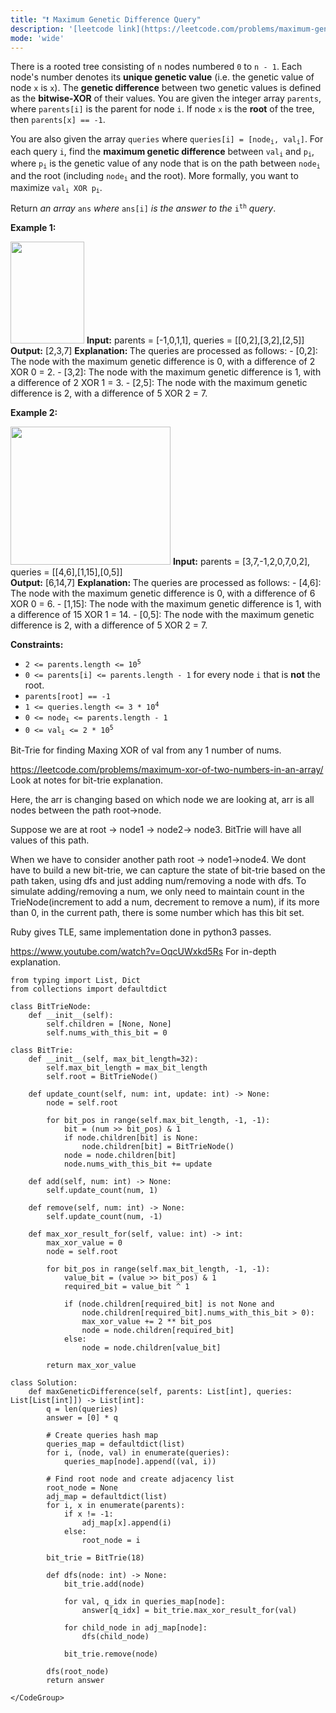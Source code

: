 ```yaml
---
title: "❗️ Maximum Genetic Difference Query"
description: '[leetcode link](https://leetcode.com/problems/maximum-genetic-difference-query/description/)'
mode: 'wide'
---
```

<Tabs>
  <Tab title="Question" icon="circle-question" iconType="regular">
    <Card>
      <p>There is a rooted tree consisting of <code>n</code> nodes numbered <code>0</code> to <code>n - 1</code>. Each node&#39;s number denotes its <strong>unique genetic value</strong> (i.e. the genetic value of node <code>x</code> is <code>x</code>). The <strong>genetic difference</strong> between two genetic values is defined as the <strong>bitwise-</strong><strong>XOR</strong> of their values. You are given the integer array <code>parents</code>, where <code>parents[i]</code> is the parent for node <code>i</code>. If node <code>x</code> is the <strong>root</strong> of the tree, then <code>parents[x] == -1</code>.</p>  <p>You are also given the array <code>queries</code> where <code>queries[i] = [node<sub>i</sub>, val<sub>i</sub>]</code>. For each query <code>i</code>, find the <strong>maximum genetic difference</strong> between <code>val<sub>i</sub></code> and <code>p<sub>i</sub></code>, where <code>p<sub>i</sub></code> is the genetic value of any node that is on the path between <code>node<sub>i</sub></code> and the root (including <code>node<sub>i</sub></code> and the root). More formally, you want to maximize <code>val<sub>i</sub> XOR p<sub>i</sub></code>.</p>  <p>Return <em>an array </em><code>ans</code><em> where </em><code>ans[i]</code><em> is the answer to the </em><code>i<sup>th</sup></code><em> query</em>.</p>   <p><strong class="example">Example 1:</strong></p> <img alt="" src="https://assets.leetcode.com/uploads/2021/06/29/c1.png" style="width: 118px; height: 163px;" />  <strong>Input:</strong> parents = [-1,0,1,1], queries = [[0,2],[3,2],[2,5]] <br/> <strong>Output:</strong> [2,3,7] <strong>Explanation: </strong>The queries are processed as follows: - [0,2]: The node with the maximum genetic difference is 0, with a difference of 2 XOR 0 = 2. - [3,2]: The node with the maximum genetic difference is 1, with a difference of 2 XOR 1 = 3. - [2,5]: The node with the maximum genetic difference is 2, with a difference of 5 XOR 2 = 7.   <p><strong class="example">Example 2:</strong></p> <img alt="" src="https://assets.leetcode.com/uploads/2021/06/29/c2.png" style="width: 256px; height: 221px;" />  <strong>Input:</strong> parents = [3,7,-1,2,0,7,0,2], queries = [[4,6],[1,15],[0,5]] <br/> <strong>Output:</strong> [6,14,7] <strong>Explanation: </strong>The queries are processed as follows: - [4,6]: The node with the maximum genetic difference is 0, with a difference of 6 XOR 0 = 6. - [1,15]: The node with the maximum genetic difference is 1, with a difference of 15 XOR 1 = 14. - [0,5]: The node with the maximum genetic difference is 2, with a difference of 5 XOR 2 = 7.    <p><strong>Constraints:</strong></p>  <ul>  <li><code>2 &lt;= parents.length &lt;= 10<sup>5</sup></code></li>  <li><code>0 &lt;= parents[i] &lt;= parents.length - 1</code> for every node <code>i</code> that is <strong>not</strong> the root.</li>  <li><code>parents[root] == -1</code></li>  <li><code>1 &lt;= queries.length &lt;= 3 * 10<sup>4</sup></code></li>  <li><code>0 &lt;= node<sub>i</sub> &lt;= parents.length - 1</code></li>  <li><code>0 &lt;= val<sub>i</sub> &lt;= 2 * 10<sup>5</sup></code></li> </ul> 
    </Card>
  </Tab>
  <Tab title="Solution" icon="lightbulb" iconType="regular" >
    <Card>
      Bit-Trie for finding Maxing XOR of val from any 1 number of nums.

https://leetcode.com/problems/maximum-xor-of-two-numbers-in-an-array/ 
Look at notes for bit-trie explanation. 

Here, the arr is changing based on which node we are looking at, arr is all nodes between the path root-&gt;node. 

Suppose we are at root -&gt; node1 -&gt; node2-&gt; node3. BitTrie will have all values of this path.

When we have to consider another path root -&gt; node1-&gt;node4. We dont have to build a new bit-trie, we can capture the state of bit-trie based on the path taken, using dfs and just adding num/removing a node with dfs. To simulate adding/removing a num, we only need to maintain count in the TrieNode(increment to add a num, decrement to remove a num), if its more than 0, in the current path, there is some number which has this bit set.

Ruby gives TLE, same implementation done in python3 passes.


https://www.youtube.com/watch?v=OqcUWxkd5Rs For in-depth explanation.
</Card>
  <Expandable title="code">
    <CodeGroup dropdown>
```python3 title="Maximum Genetic Difference Query" lines
from typing import List, Dict
from collections import defaultdict

class BitTrieNode:
    def __init__(self):
        self.children = [None, None]
        self.nums_with_this_bit = 0

class BitTrie:
    def __init__(self, max_bit_length=32):
        self.max_bit_length = max_bit_length
        self.root = BitTrieNode()
    
    def update_count(self, num: int, update: int) -> None:
        node = self.root
        
        for bit_pos in range(self.max_bit_length, -1, -1):
            bit = (num >> bit_pos) & 1
            if node.children[bit] is None:
                node.children[bit] = BitTrieNode()
            node = node.children[bit]
            node.nums_with_this_bit += update
    
    def add(self, num: int) -> None:
        self.update_count(num, 1)
    
    def remove(self, num: int) -> None:
        self.update_count(num, -1)
    
    def max_xor_result_for(self, value: int) -> int:
        max_xor_value = 0
        node = self.root
        
        for bit_pos in range(self.max_bit_length, -1, -1):
            value_bit = (value >> bit_pos) & 1
            required_bit = value_bit ^ 1
            
            if (node.children[required_bit] is not None and 
                node.children[required_bit].nums_with_this_bit > 0):
                max_xor_value += 2 ** bit_pos
                node = node.children[required_bit]
            else:
                node = node.children[value_bit]
                
        return max_xor_value

class Solution:
    def maxGeneticDifference(self, parents: List[int], queries: List[List[int]]) -> List[int]:
        q = len(queries)
        answer = [0] * q
        
        # Create queries hash map
        queries_map = defaultdict(list)
        for i, (node, val) in enumerate(queries):
            queries_map[node].append((val, i))
        
        # Find root node and create adjacency list
        root_node = None
        adj_map = defaultdict(list)
        for i, x in enumerate(parents):
            if x != -1:
                adj_map[x].append(i)
            else:
                root_node = i
        
        bit_trie = BitTrie(18)
        
        def dfs(node: int) -> None:
            bit_trie.add(node)
            
            for val, q_idx in queries_map[node]:
                answer[q_idx] = bit_trie.max_xor_result_for(val)
            
            for child_node in adj_map[node]:
                dfs(child_node)
            
            bit_trie.remove(node)
        
        dfs(root_node)
        return answer
```
    </CodeGroup>
  </Expandable>
  </Tab>
</Tabs>